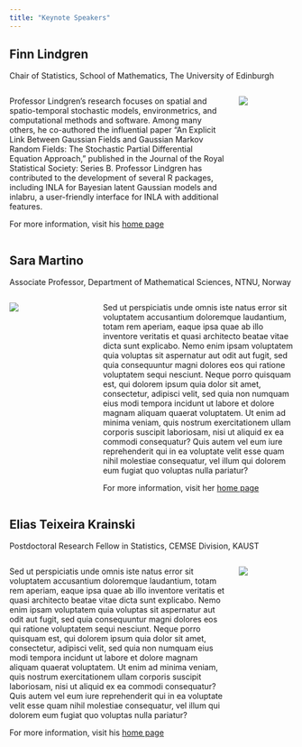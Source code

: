 ```yaml
---
title: "Keynote Speakers"
---
```


## Finn Lindgren

Chair of Statistics, School of Mathematics, The University of Edinburgh

::: columns
::: {.column width="80%"}

Professor Lindgren's research focuses on spatial and spatio-temporal stochastic models, environmetrics, and computational methods and software. Among many others, he co-authored the influential paper "An Explicit Link Between Gaussian Fields and Gaussian Markov Random Fields: The Stochastic Partial Differential Equation Approach," published in the Journal of the Royal Statistical Society: Series B. Professor Lindgren has contributed to the development of several R packages, including INLA for Bayesian latent Gaussian models and inlabru, a user-friendly interface for INLA with additional features.

For more information, visit his [home page](https://www.maths.ed.ac.uk/~flindgre/)

:::
::: {.column width="20%"}

![](img/finn_lindgren.jpg)


:::
:::

## Sara Martino

Associate Professor, Department of Mathematical Sciences, NTNU, Norway

::: columns
::: {.column width="30%"}

![](img/sara_martino.jpg)
:::
::: {.column width="70%"}

Sed ut perspiciatis unde omnis iste natus error sit voluptatem accusantium doloremque laudantium, totam rem aperiam, eaque ipsa quae ab illo inventore veritatis et quasi architecto beatae vitae dicta sunt explicabo. Nemo enim ipsam voluptatem quia voluptas sit aspernatur aut odit aut fugit, sed quia consequuntur magni dolores eos qui ratione voluptatem sequi nesciunt. Neque porro quisquam est, qui dolorem ipsum quia dolor sit amet, consectetur, adipisci velit, sed quia non numquam eius modi tempora incidunt ut labore et dolore magnam aliquam quaerat voluptatem. Ut enim ad minima veniam, quis nostrum exercitationem ullam corporis suscipit laboriosam, nisi ut aliquid ex ea commodi consequatur? Quis autem vel eum iure reprehenderit qui in ea voluptate velit esse quam nihil molestiae consequatur, vel illum qui dolorem eum fugiat quo voluptas nulla pariatur?

For more information, visit her [home page](https://www.ntnu.edu/employees/sara.martino)

:::
:::   

## Elias Teixeira Krainski

Postdoctoral Research Fellow in Statistics, CEMSE Division, KAUST

::: columns
::: {.column width="80%"}

Sed ut perspiciatis unde omnis iste natus error sit voluptatem accusantium doloremque laudantium, totam rem aperiam, eaque ipsa quae ab illo inventore veritatis et quasi architecto beatae vitae dicta sunt explicabo. Nemo enim ipsam voluptatem quia voluptas sit aspernatur aut odit aut fugit, sed quia consequuntur magni dolores eos qui ratione voluptatem sequi nesciunt. Neque porro quisquam est, qui dolorem ipsum quia dolor sit amet, consectetur, adipisci velit, sed quia non numquam eius modi tempora incidunt ut labore et dolore magnam aliquam quaerat voluptatem. Ut enim ad minima veniam, quis nostrum exercitationem ullam corporis suscipit laboriosam, nisi ut aliquid ex ea commodi consequatur? Quis autem vel eum iure reprehenderit qui in ea voluptate velit esse quam nihil molestiae consequatur, vel illum qui dolorem eum fugiat quo voluptas nulla pariatur?

For more information, visit his [home page](https://cemse.kaust.edu.sa/profiles/elias-teixeira-krainski)

:::
::: {.column width="20%"}

![](img/elias_krainski.png)


:::
:::